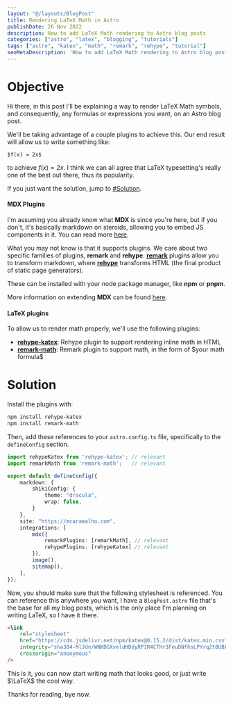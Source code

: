```yaml
---
layout: "@/layouts/BlogPost"
title: Rendering LaTeX Math in Astro
publishDate: 26 Nov 2022
description: How to add LaTeX Math rendering to Astro blog posts
categories: ["astro", "latex", "blogging", "tutorials"]
tags: ["astro", "katex", "math", "remark", "rehype", "tutorial"]
seoMetaDescription: 'How to add LaTeX Math rendering to Astro blog posts'
---
```


# Objective

Hi there, in this post I'll be explaining a way to render LaTeX Math symbols, and consequently, any formulas or expressions you want, on an Astro blog post.

We'll be taking advantage of a couple plugins to achieve this. Our end result will allow us to write something like:

```text
$f(x) = 2x$
```

to achieve $f(x) = 2x$. I think we can all agree that LaTeX typesetting's really one of the best out there, thus its popularity.

If you just want the solution, jump to [#Solution](#solution).

#### MDX Plugins

I'm assuming you already know what **MDX** is since you're here, but if you don't, it's basically markdown on steroids, allowing you to embed JS components in it.
You can read more [here](https://mdxjs.com/).

What you may not know is that it supports plugins. We care about two specific families of plugins, **remark** and **rehype**.
[**remark**](https://github.com/remarkjs/remark) plugins allow you to transform markdown, where [**rehype**](https://github.com/rehypejs/rehype) transforms HTML (the final product of static page generators).

These can be installed with your node package manager, like **npm** or **pnpm**.

More information on extending **MDX** can be found [here](https://mdxjs.com/docs/extending-mdx/).

#### LaTeX plugins

To allow us to render math properly, we'll use the following plugins:

- [**rehype-katex**](https://www.npmjs.com/package/rehype-katex): Rehype plugin to support rendering inline math in HTML
- [**remark-math**](https://www.npmjs.com/package/remark-math): Remark plugin to support math, in the form of \$your math formula\$

# Solution

Install the plugins with:

```bash
npm install rehype-katex
npm install remark-math
```

Then, add these references to your `astro.config.ts` file, specifically to the `defineConfig` section.

```typescript
import rehypeKatex from 'rehype-katex'; // relevant
import remarkMath from 'remark-math';   // relevant

export default defineConfig({
	markdown: {
		shikiConfig: {
			theme: "dracula",
			wrap: false,
		}
	},
	site: "https://mcaramalho.com",
	integrations: [
		mdx({
			remarkPlugins: [remarkMath], // relevant
			rehypePlugins: [rehypeKatex] // relevant
		}),
		image(),
		sitemap(),
	],
});
```

Now, you should make sure that the following stylesheet is referenced. You can reference this anywhere you want, I have a `BlogPost.astro` file that's the base for all my blog posts, which is the only place I'm planning on writing LaTeX, so I have it there.

```html
<link
    rel="stylesheet"
    href="https://cdn.jsdelivr.net/npm/katex@0.15.2/dist/katex.min.css"
    integrity="sha384-MlJdn/WNKDGXveldHDdyRP1R4CTHr3FeuDNfhsLPYrq2t0UBkUdK2jyTnXPEK1NQ"
    crossorigin="anonymous"
/>
```

This is it, you can now start writing math that looks good, or just write $\LaTeX$ the cool way.

Thanks for reading, bye now.